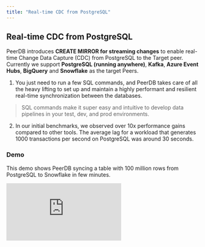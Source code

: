 ```yaml
---
title: "Real-time CDC from PostgreSQL"
---
```


## Real-time CDC from PostgreSQL

PeerDB introduces **CREATE MIRROR for streaming changes** to enable real-time Change Data Capture (CDC) from PostgreSQL to the Target peer. Currently we support **PostgreSQL (running anywhere)**, **Kafka**, **Azure Event Hubs**, **BigQuery** and **Snowflake** as the target Peers.
1. You just need to run a few SQL commands, and PeerDB takes care of all the heavy lifting to set up and maintain a highly performant and resilient real-time synchronization between the databases. 
> SQL commands make it super easy and intuitive to develop data pipelines in your test, dev, and prod environments. 
>
2. In our initial benchmarks, we observed over 10x performance gains compared to other tools. The average lag for a workload that generates 1000 transactions per second on PostgreSQL was around 30 seconds.
### Demo

This demo shows PeerDB syncing a table with 100 million rows from PostgreSQL to Snowflake in few minutes.

<div style={{ position: "relative", paddingBottom: "56.25%", height: 0 }}>
  <iframe
    src="https://www.loom.com/embed/a872562608864995b9016e67c3221693?sid=6d342a2c-2f44-49f6-8765-1db03c133f7e"
    frameBorder={0}
    webkitallowfullscreen=""
    mozallowfullscreen=""
    allowFullScreen=""
    style={{
      position: "absolute",
      top: 0,
      left: 0,
      width: "100%",
      height: "100%"
    }}
  />
</div>

### Scenario

Suppose you have a banking application running on PostgreSQL. There are two tables: "users" and "transactions." You want to sync these tables in real-time to BigQuery for analytics purposes, such as real-time fraud detection. Let's see how we can make this happen within a few minutes and a few SQL commands using PeerDB.

### Prerequisites

1. Enable logical decoding in Postgres. Ensure that the following settings/GUCs are properly configured:
    1. wal_level: logical
    2. max_wal_senders: >1
    3. max_replication_slots: 4
2. Enable replication access for a PostgreSQL user - ALTER USER pg_user REPLICATION;
3. Ensure that both tables have primary keys. Composite primaries are also fine.
4. If you are using PostgreSQL on the cloud, below links capture how to enable logical replication for each cloud:
    1. [AWS RDS and Aurora PostgreSQL](https://docs.aws.amazon.com/AmazonRDS/latest/AuroraUserGuide/AuroraPostgreSQL.Replication.Logical.html#AuroraPostgreSQL.Replication.Logical.Configure)
    2. [Azure Database for PostgreSQL - Flexible Server](https://learn.microsoft.com/azure/postgresql/flexible-server/concepts-logical#pre-requisites-for-logical-replication-and-logical-decoding)
    3. [GCP Cloud SQL PostgreSQL](https://cloud.google.com/sql/docs/postgres/replication/configure-logical-replication#configure-your-postgresql-instance)

### Step 1: Add Postgres and BigQuery Peers

Run the following commands to let PeerDB know about the existing Postgres and BigQuery Peers.

```sql
-- Connect to PeerDB
psql "port=9900 host=localhost password=peerdb"

-- Add Postgres and BigQuery peers
CREATE PEER postgres_peer FROM postgres (...);
CREATE PEER bigquery_peer FROM bigquery (...);
```

Make sure to replace **`(…)`** with the appropriate connection details for both the PostgreSQL and BigQuery instances. More details on adding PEERs are available [here](https://docs.peerdb.io/sql/commands/create-peer).

### **Step 2: Real-Time CDC from PostgreSQL to BigQuery**

With the peers set up, you can create a mirror that facilitates real-time CDC from PostgreSQL to BigQuery. 

```sql
-- Real-time CDC from PostgreSQL to BigQuery
CREATE MIRROR real_time_cdc
FROM postgres_peer TO bigquery_peer
WITH TABLE MAPPING (transactions:transactions, users:users);
```

If you observe, **TABLE MAPPING** represents the table name mapping between Postgres and BigQuery. PeerDB automatically creates the table with suitable data type mapping on the target. PeerDB supports 30+ native data types for Postgres in CREATE MIRROR. These data types are chosen in a way that there is no loss of data (e.g., precision) as part of the real-time sync.

1. Data type mapping between [Postgres and BigQuery](https://github.com/PeerDB-io/peerdb/pull/89#issue-1737252747).
2. Data type mapping between [Postgres and Snowflake](https://github.com/PeerDB-io/peerdb/pull/104).
3. If you want additional types to be supported or want to alter the existing data type mapping, please reach out to us. We can aim to support that within a few days. Also, PeerDB is [fully open source](https://github.com/PeerDB-io/peerdb), so feel free to submit a PR.

> **PeerDB also supports replicating TOAST columns very efficiently**. Unlike most CDC tools, you don't need to set up REPLICA IDENTITY FULL for replicating TOAST columns. This [PR](https://github.com/PeerDB-io/peerdb/pull/111) captures the infrastructural optimizations that PeerDB takes to support TOAST columns.
> 

### **Step 3: Validate the Mirror**

Through the same PeerDB's Postgres-compatible SQL interface, you can quickly validate the MIRROR (real-time CDC).

```sql
-- Validate the mirror
SELECT COUNT(*) FROM bigquery_peer.transactions;
SELECT COUNT(*) FROM postgres_peer.public.transactions;
```

### Step 4: Monitor the MIRROR

You can connect to [`localhost:8233`](http://`localhost:8233`) to get full visibility into the different jobs and steps that PeerDB is taking under the covers to manage the MIRROR.

![Managing Mirror](../images/managing_mirror.png)

### Step 5: DROP MIRROR

To make it easy in your development and test environments, PeerDB also introduces the DROP MIRROR command. DROP MIRROR drops all the underlying objects that CREATE MIRROR generates. More details are available in this [PR](https://github.com/PeerDB-io/peerdb/pull/93).

```sql
-- drop the mirror
DROP MIRROR real_time_cdc;
```

### Coming Soon

1. Blazing fast initial load - parallelism within a table and across tables will be available in a few weeks.
2. Support for tables without primary keys using UNIQUE index or [REPLICA IDENTITY FULL](https://www.notion.so/f0e258f310dc4231ad35b6a210f7d4b1?pvs=21) will be added in a few weeks.
3. Handling Schema Changes will be added in a few weeks.


### Support

If you run into any issues, join our [slack channel](https://join.slack.com/t/peerdb-public/shared_invite/zt-1wo9jydev-EXInbMtCtpAKFFWdi7QvLQ) and reach out to us. You can file an issue on our [gihub repository](https://github.com/peerdb-io/peerdb) or reach out to founders@peerdb.io . We will follow up!
